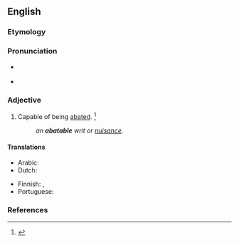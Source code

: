 ==English==

===Etymology===
{{suffix|en|abate|able}}

===Pronunciation===
* {{a|GenAm}} {{IPA|en|/əˈbeɪt.ə.bəl/}}
* {{audio|en|en-us-abatable.ogg|Audio (US)}}

===Adjective===
{{en-adj}}

# Capable of being [[abate]]d. {{defdate|First attested from 1350 to 1470.}}<ref>{{R:SOED5|page=2}}</ref>
#: '' an '''abatable''' writ or [[nuisance]].''

====Translations====
{{trans-top|Capable of being abated}}
* Arabic: {{t|ar|قَابِل لِلتَخْفِيف|m|tr=qābil li-t-taḵfīf}}
* Dutch: {{t|nl|vatbaar voor prijsverlaging}}
{{trans-mid}}
* Finnish: {{t|fi|[[vähennettävä|vähennettävissä]] [[oleva]]}}, {{t|fi|[[kumottava|kumottavissa]] [[oleva]]}}
* Portuguese: {{t+|pt|anulável}}
{{trans-bottom}}

===References===
<references/>